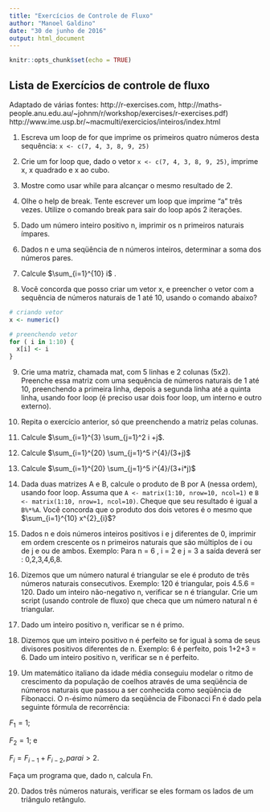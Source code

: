 ```yaml
---
title: "Exercícios de Controle de Fluxo"
author: "Manoel Galdino"
date: "30 de junho de 2016"
output: html_document
---
```


```r
knitr::opts_chunk$set(echo = TRUE)
```

## Lista de Exercícios de controle de fluxo
Adaptado de várias fontes: http://r-exercises.com, http://maths-people.anu.edu.au/~johnm/r/workshop/exercises/r-exercises.pdf)
http://www.ime.usp.br/~macmulti/exercicios/inteiros/index.html


1. Escreva um loop de for que imprime os primeiros quatro números desta sequência: ``` x <- c(7, 4, 3, 8, 9, 25) ```

2. Crie um for loop que, dado o vetor ``` x <- c(7, 4, 3, 8, 9, 25) ```, imprime x, x quadrado e x ao cubo.

3. Mostre como usar while para alcançar o mesmo resultado de 2.

4. Olhe o help de break. Tente escrever um loop que imprime "a" três vezes. Utilize o comando break para sair do loop após 2 iterações.

5. Dado um número inteiro positivo n, imprimir os n primeiros naturais ímpares. 

6. Dados n e uma seqüência de n números inteiros, determinar a soma dos números pares. 

7. Calcule  $\sum_{i=1}^{10} i$ .

8. Você concorda que posso criar um vetor x, e preencher o vetor com a sequência de números naturais de 1 até 10, usando o comando abaixo?
```r
# criando vetor
x <- numeric()

# preenchendo vetor
for ( i in 1:10) {
  x[i] <- i
}

```

9. Crie uma matriz, chamada mat, com 5 linhas e 2 colunas (5x2). Preenche essa matriz com uma sequência de números naturais de 1 até 10, preenchendo a primeira linha, depois a segunda linha até a quinta linha, usando foor loop (é preciso usar dois foor loop, um interno e outro externo).

10. Repita o exercício anterior, só que preenchendo a matriz pelas colunas.

11. Calcule $\sum_{i=1}^{3} \sum_{j=1}^2 i +j$.

12. Calcule $\sum_{i=1}^{20} \sum_{j=1}^5 i^{4}/(3+j)$

13. Calcule $\sum_{i=1}^{20} \sum_{j=1}^5 i^{4}/(3+i*j)$

14. Dada duas matrizes A e B, calcule o produto de B por A (nessa ordem), usando foor loop. Assuma que ``` A <- matrix(1:10, nrow=10, ncol=1) ``` e ``` B <- matrix(1:10, nrow=1, ncol=10) ```. Cheque que seu resultado é igual a ```B%*%A```. Você concorda que o produto dos dois vetores é o mesmo que $\sum_{i=1}^{10} x^{2}_{i}$?

15. Dados n e dois números inteiros positivos i e j diferentes de 0, imprimir em ordem crescente os n primeiros naturais que são múltiplos de i ou de j e ou de ambos. Exemplo: Para n = 6 , i = 2 e j = 3 a saída deverá ser : 0,2,3,4,6,8. 
     
16. Dizemos que um número natural é triangular se ele é produto de três números naturais consecutivos. 
    Exemplo: 120 é triangular, pois 4.5.6 = 120.
    Dado um inteiro não-negativo n, verificar se n é triangular.
Crie um script (usando controle de fluxo) que checa que um número natural n é triangular.
    
17. Dado um inteiro positivo n, verificar se n é primo. 

18. Dizemos que um inteiro positivo n é perfeito se for igual à soma de seus divisores positivos diferentes de n. Exemplo: 6 é perfeito, pois 1+2+3 = 6.
Dado um inteiro positivo n, verificar se n é perfeito. 

19. Um matemático italiano da idade média conseguiu modelar o ritmo de crescimento da população de coelhos através de uma seqüência de números naturais que passou a ser conhecida como seqüência de Fibonacci. O n-ésimo número da seqüência de Fibonacci Fn é dado pela seguinte fórmula de recorrência:

$F_{1} = 1$;

$F_{2} = 1$; e

$F_{i} = F_{i-1} + F_{i-2}, para i > 2$. 

Faça um programa que, dado n, calcula Fn. 

20. Dados três números naturais, verificar se eles formam os lados de um triângulo retângulo. 